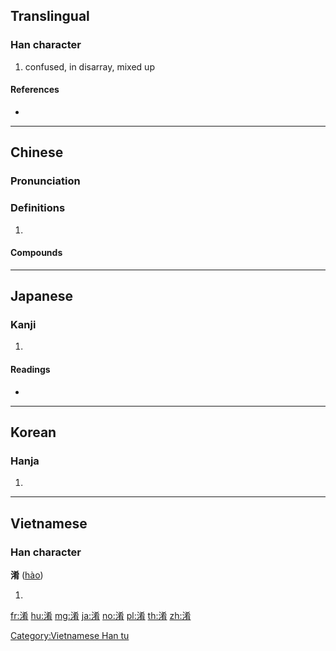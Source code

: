 ==Translingual==

===Han character===
{{Han char|rn=85|rad=水|as=08|sn=11|four=34127|canj=EKKB}}

# confused, in disarray, mixed up

====References====
* {{Han ref|kx=0629.070|dkj=17619|dj=1031.030|hdz=31654.010|uh=6DC6|ud=28102|bh=B263|bd=45667}}

----

==Chinese==
{{zh-forms}}

===Pronunciation===
{{zh-pron
|m=yáo
|c=ngaau4
|mc=y
|oc=y
|cat=
}}

===Definitions===
{{zh-hanzi}}

# {{rfdef|zh}}

====Compounds====
{{zh-der|淆亂|淆惑|淆紊|淆雜|混淆|混淆不清|混淆是非|混淆視聽|混淆黑白|玉石混淆|良莠淆雜|黑白混淆}}

----

==Japanese==

===Kanji===
{{ja-kanji|grade=|rs=水08}}

# {{defn|lang=ja|sort=水08}}

====Readings====
* {{ja-readings|on=[[こう]] (kō)|kun=[[まじる]] (majiru)}}

----

==Korean==

===Hanja===
{{ko-hanja|hangeul=효|eumhun=|rv=hyo|mr=hyo|y=hyo}}

# {{defn|lang=ko|sort=水08}}

----

==Vietnamese==

===Han character===
'''淆''' ([[hào]])

# {{defn|lang=vi}}

[[Category:Vietnamese Han tu]]

[[fr:淆]]
[[hu:淆]]
[[mg:淆]]
[[ja:淆]]
[[no:淆]]
[[pl:淆]]
[[th:淆]]
[[zh:淆]]